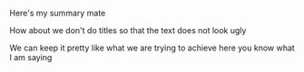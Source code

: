 
<AppWorkHeader />

Here's my summary mate

How about we don't do titles so that the text does not look ugly

We can keep it pretty like what we are trying to achieve here you know what I am saying

<AppBookCallButton fullWidth />